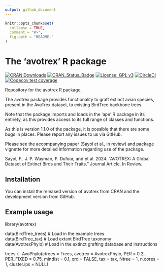```yaml
---
output: github_document
---
```


```r
knitr::opts_chunk$set(
  collapse = TRUE,
  comment = "#>",
  fig.path = "README-"
)
```


# The 'avotrex' R package
[![CRAN Downloads](http://cranlogs.r-pkg.org/badges/grand-total/avotrex)](https://cran.r-project.org/package=avotrex)
[![CRAN_Status_Badge](http://www.r-pkg.org/badges/version/avotrex)](https://cran.r-project.org/package=avotrex)
[![License: GPL v3](https://img.shields.io/badge/License-GPLv3-yellow.svg)](https://www.gnu.org/licenses/gpl-3.0)
[![CircleCI](https://circleci.com/gh/joe-wayman/avotrex/tree/main.svg?style=svg)](https://app.circleci.com/pipelines/github/joe-wayman/avotrex?branch=main)
[![Codecov test coverage](https://codecov.io/gh/joe-wayman/avotrex/branch/main/graph/badge.svg)](https://app.codecov.io/gh/joe-wayman/avotrex?branch=main)


Repository for the avotrex R package.  

The avotrex package provides functionality to graft extinct avian species, present in the AvoTrex dataset, to existing BirdTree backbone trees. 

Note that the package imports and loads in the 'ape' R package in its entirety,
as this provides access to its full range of classes and functions.

As this is version 1.1.0 of the package, it is possible that there are some bugs in places. Please report any issues to us via GitHub.

Please see the accompanying paper (Sayol et al., in review) and package vignette for more detailed information regarding use of the package.

Sayol, F., J. P. Wayman, P. Dufour, and et al. 2024. “AVOTREX: A Global Dataset of Extinct Birds and Their Traits.” Journal Article. In Review.

## Installation

You can install the released version of avotrex from CRAN and the development version from GitHub.

## Example usage

library(avotrex)

data(BirdTree_trees) # Load in the example trees   
data(BirdTree_tax)   # Load extant BirdTree taxonomy  
data(AvotrexPhylo)   # Load in the extinct grafting database and instructions  

trees <- AvoPhylo(ctrees = Trees, 
avotrex = AvotrexPhylo, PER = 0.2, 
PER_FIXED = 0.75, mindist = 0.1, 
ord = FALSE, tax = tax, 
Ntree = 1, n.cores = 1, cluster.ips = NULL)

